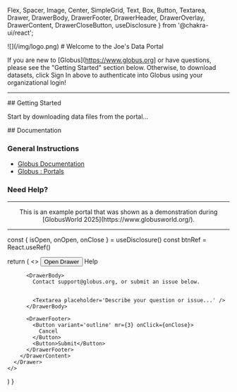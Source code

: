   Flex, 
  Spacer,
  Image,
  Center,
  SimpleGrid,
  Text,
  Box,
  Button,
  Textarea,
  Drawer,
  DrawerBody,
  DrawerFooter,
  DrawerHeader,
  DrawerOverlay,
  DrawerContent,
  DrawerCloseButton,
  useDisclosure
} from '@chakra-ui/react';

<Flex>
  <Box p={4} m={4}>
    ![](/img/logo.png)
  </Box>
  <Spacer />
  <Box>
  # Welcome to the Joe's Data Portal

  If you are new to [Globus](https://www.globus.org] or have questions, please see the "Getting Started" section below. Otherwise, to download datasets, click Sign In above to authenticate into Globus using your organizational login!
  </Box>
</Flex>

<hr />

<SimpleGrid columns={2} spacing={10}>

<Box>
  ## Getting Started

Start by downloading data files from the portal...

</Box>

<Box>
  ## Documentation
  
  ### General Instructions
  - [Globus Documentation](https://docs.globus.org/)
  - [Globus : Portals](https://www.globus.org/portals)
  


  ### Need Help?
  <HelpDrawer />
</Box>

</SimpleGrid>

<hr />

<Center>
  <Text fontSize="sm" as="span">
  This is an example portal that was shown as a demonstration during [GlobusWorld 2025](https://www.globusworld.org/).
  </Text>
</Center>

<hr />



  const { isOpen, onOpen, onClose } = useDisclosure()
  const btnRef = React.useRef()

  return (
    <>
      <Button ref={btnRef} colorScheme='teal' onClick={onOpen} my={4}>
        Open Drawer
      </Button>
      <Drawer
        isOpen={isOpen}
        placement='right'
        onClose={onClose}
        finalFocusRef={btnRef}
      >
        <DrawerOverlay />
        <DrawerContent>
          <DrawerCloseButton />
          <DrawerHeader>Help</DrawerHeader>

          <DrawerBody>
            Contact support@globus.org, or submit an issue below.

            
            <Textarea placeholder='Describe your question or issue...' />
          </DrawerBody>

          <DrawerFooter>
            <Button variant='outline' mr={3} onClick={onClose}>
              Cancel
            </Button>
            <Button>Submit</Button>
          </DrawerFooter>
        </DrawerContent>
      </Drawer>
    </>
  )
}
